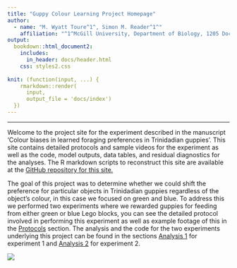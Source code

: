```yaml
---
title: "Guppy Colour Learning Project Homepage"
author: 
  - name: "M. Wyatt Toure^1^, Simon M. Reader^1^"
    affiliation: "^1^McGill University, Department of Biology, 1205 Docteur Penfield, Montreal, Quebec H3A 1B1, Canada"  
output:
  bookdown::html_document2:
    includes:
      in_header: docs/header.html   
    css: styles2.css
    
knit: (function(input, ...) {
    rmarkdown::render(
      input,
      output_file = 'docs/index')
  })
---
```


***

Welcome to the project site for the experiment described in the manuscript
'Colour biases in learned foraging preferences in Trinidadian guppies'. This
site contains detailed protocols and sample videos for the experiment as well as
the code, model outputs, data tables, and residual diagnostics for the analyses.
The R markdown scripts to reconstruct this site are available at the [GitHub
repository for this
site.](https://github.com/wyatt-toure/guppy-colour-learning-project)

The goal of this project was to determine whether we could shift the preference
for particular objects in Trinidadian guppies regardless of the object's colour,
in this case we focused on green and blue. To address this we performed two
experiments where we rewarded guppies for feeding from either green or blue Lego
blocks, you can see the detailed protocol involved in performing this experiment
as well as example footage of this in the [Protocols](protocols.html) section.
The analysis and the code for the two experiments underlying this project can be
found in the sections [Analysis 1](analysis-experiment-1.html) for experiment 1
and [Analysis 2](analysis-experiment-2.html) for experiment 2.

![](images/index-animation.gif)
